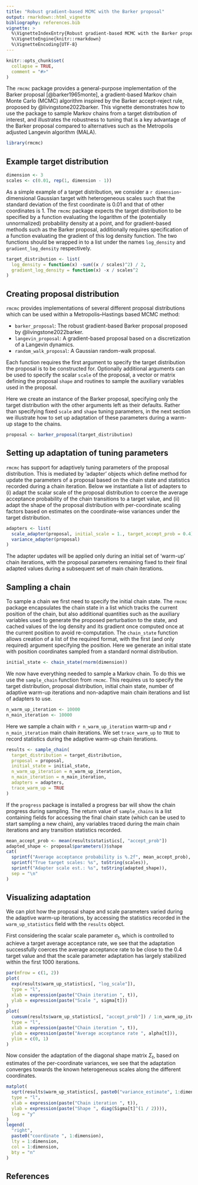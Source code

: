 ```yaml
---
title: "Robust gradient-based MCMC with the Barker proposal"
output: rmarkdown::html_vignette
bibliography: references.bib
vignette: >
  %\VignetteIndexEntry{Robust gradient-based MCMC with the Barker proposal}
  %\VignetteEngine{knitr::rmarkdown}
  %\VignetteEncoding{UTF-8}
---
```


```r
knitr::opts_chunk$set(
  collapse = TRUE,
  comment = "#>"
)
```

The `rmcmc` package provides a general-purpose implementation of the Barker proposal [@barker1965monte], 
a gradient-based Markov chain Monte Carlo (MCMC) algorithm inspired by the Barker accept-reject rule,
proposed by @livingstone2022barker. This vignette demonstrates how to use the package to sample Markov chains
from a target distribution of interest, and illustrates the robustness to tuning that is a key advantage of 
the Barker proposal compared to alternatives such as the Metropolis adjusted Langevin algorithm (MALA).


```r
library(rmcmc)
```

## Example target distribution

```r
dimension <- 3
scales <- c(0.01, rep(1, dimension - 1))
```

As a simple example of a target distribution, we consider a `r dimension`-dimensional Gaussian target with heterogeneous scales such that the standard deviation of the first coordinate is 0.01 and that of other coordinates is 1. 
The `rmcmc` package expects the target distribution to be specified by a function evaluating the logarithm of the (potentially unnormalized) probability density at a point, and for gradient-based methods such as the Barker proposal, additionally requires specification of a function evaluating the gradient of this log density function.
The two functions should be wrapped in to a list under the names `log_density` and `gradient_log_density` respectively.

```r
target_distribution <- list(
  log_density = function(x) -sum((x / scales)^2) / 2,
  gradient_log_density = function(x) -x / scales^2
)
```

## Creating proposal distribution

`rmcmc` provides implementations of several different proposal distributions which can be used within a Metropolis--Hastings based MCMC method:

- `barker_proposal`: The robust gradient-based Barker proposal proposed by @livingstone2022barker.
- `langevin_proposal`: A gradient-based proposal based on a discretization of a Langevin dynamics.
- `random_walk_proposal`: A Gaussian random-walk proposal.

Each function requires the first argument to specify the target distribution the proposal is to be constructed for. 
Optionally additional arguments can be used to specify the scalar `scale` of the proposal, a vector or matrix defining the proposal `shape` and routines to sample the auxiliary variables used in the proposal.

Here we create an instance of the Barker proposal, specifying only the target distribution with the other arguments left as their defaults. Rather than specifying fixed `scale` and `shape` tuning parameters, in the next section we illustrate how to set up adaptation of these parameters during a warm-up stage to the chains.

```r
proposal <- barker_proposal(target_distribution)
```

## Setting up adaptation of tuning parameters

`rmcmc` has support for adaptively tuning parameters of the proposal distribution.
This is mediated by 'adapter' objects which define method for update the parameters of
a proposal based on the chain state and statistics recorded during a chain iteration.
Below we instantiate a list of adapters to 
(i) adapt the scalar scale of the proposal distribution to coerce the average acceptance
probability of the chain transitions to a target value, and
(ii) adapt the shape of the proposal distribution with per-coordinate scaling factors
based on estimates on the coordinate-wise variances under the target distribution.


```r
adapters <- list(
  scale_adapter(proposal, initial_scale = 1., target_accept_prob = 0.4),
  variance_adapter(proposal)
)
```

The adapter updates will be applied only during an initial set of 'warm-up' chain iterations,
with the proposal parameters remaining fixed to their final adapted values during a subsequent
set of main chain iterations.

## Sampling a chain

To sample a chain we first need to specify the initial chain state. 
The `rmcmc` package encapsulates the chain state in a list which tracks the current position of the chain, but also additional quantities such as the auxiliary variables used to generate the proposed perturbation to the state,
and cached values of the log density and its gradient once computed once at the current position to avoid re-computation.
The `chain_state` function allows creation of a list of the required format, 
with the first (and only required) argument specifying the position.
Here we generate an initial state with position coordinates sampled from a standard normal distribution.

```r
initial_state <- chain_state(rnorm(dimension))
```

We now have everything needed to sample a Markov chain. To do this we use the `sample_chain` function from `rmcmc`. This requires us to specify the target distribution, proposal distribution, initial chain state, number of adaptive warm-up iterations and non-adaptive main chain iterations and list of adapters to use.

```r
n_warm_up_iteration <- 10000
n_main_iteration <- 10000
```

Here we sample a chain with `r n_warm_up_iteration` warm-up 
and `r n_main_iteration` main chain iterations.
We set `trace_warm_up` to `TRUE` to record statistics during the adaptive warm-up chain iterations.

```r
results <- sample_chain(
  target_distribution = target_distribution,
  proposal = proposal,
  initial_state = initial_state,
  n_warm_up_iteration = n_warm_up_iteration,
  n_main_iteration = n_main_iteration,
  adapters = adapters,
  trace_warm_up = TRUE
)
```

If the `progress` package is installed a progress bar will show the chain progress during sampling. The return value of `sample_chains` is a list containing fields for accessing the final chain state (which can be used to start sampling a new chain), any variables traced during the main chain iterations and any transition statistics recorded.

```r
mean_accept_prob <- mean(results$statistics[, "accept_prob"])
adapted_shape <- proposal$parameters()$shape
cat(
  sprintf("Average acceptance probability is %.2f", mean_accept_prob),
  sprintf("True target scales: %s", toString(scales)),
  sprintf("Adapter scale est.: %s", toString(adapted_shape)),
  sep = "\n"
)
```

## Visualizing adaptation

We can plot how the proposal shape and scale parameters varied during the adaptive warm-up iterations,
by accessing the statistics recorded in the `warm_up_statistics` field with the `results` object.

First considering the scalar scale parameter $\sigma_t$, 
which is controlled to achieve a target average acceptance rate,
we see that the adaptation successfully coerces the average acceptance rate to be
close to the 0.4 target value and that the scale parameter adaptation has largely stabilized within
the first 1000 iterations.

```r
par(mfrow = c(1, 2))
plot(
  exp(results$warm_up_statistics[, "log_scale"]),
  type = "l",
  xlab = expression(paste("Chain iteration ", t)),
  ylab = expression(paste("Scale ", sigma[t]))
)
plot(
  cumsum(results$warm_up_statistics[, "accept_prob"]) / 1:n_warm_up_iteration,
  type = "l",
  xlab = expression(paste("Chain iteration ", t)),
  ylab = expression(paste("Average acceptance rate ", alpha[t])),
  ylim = c(0, 1)
)
```

Now consider the adaptation of the diagonal shape matrix $\Sigma_t$,
based on estimates of the per-coordinate variances, we see that the adaptation
converges towards the known heterogeneous scales along the different coordinates.

```r
matplot(
  sqrt(results$warm_up_statistics[, paste0("variance_estimate", 1:dimension)]),
  type = "l",
  xlab = expression(paste("Chain iteration ", t)),
  ylab = expression(paste("Shape ", diag(Sigma[t]^(1 / 2)))),
  log = "y"
)
legend(
  "right",
  paste0("coordinate ", 1:dimension),
  lty = 1:dimension,
  col = 1:dimension,
  bty = "n"
)
```

## References
